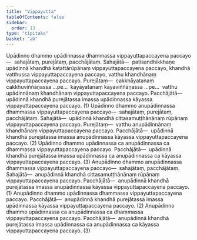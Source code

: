 ```yaml
---
title: "Vippayutta"
tableOfContents: false
sidebar:
  order: 13
type: "tipitaka"
basket: "ab"
---
```



<DynamicBreadcrumb />

<Division number="462">

<Paragraph number="3496">
Upādinno dhammo upādinnassa dhammassa vippayuttapaccayena paccayo—  sahajātaṃ, purejātaṃ, pacchājātaṃ. <Emphasis>Sahajātā</Emphasis>—  paṭisandhikkhaṇe upādinnā khandhā kaṭattārūpānaṃ vippayuttapaccayena paccayo, khandhā vatthussa vippayuttapaccayena paccayo, vatthu khandhānaṃ vippayuttapaccayena paccayo. <Emphasis>Purejātaṃ</Emphasis>—  cakkhāyatanaṃ cakkhuviññāṇassa …pe…  kāyāyatanaṃ kāyaviññāṇassa …pe…  vatthu upādinnānaṃ khandhānaṃ vippayuttapaccayena paccayo. <Emphasis>Pacchājātā</Emphasis>—  upādinnā khandhā purejātassa imassa upādinnassa kāyassa vippayuttapaccayena paccayo. (1)
</Paragraph>

<Paragraph number="3497">
Upādinno dhammo anupādinnassa dhammassa vippayuttapaccayena paccayo—  sahajātaṃ, purejātaṃ, pacchājātaṃ. <Emphasis>Sahajātā</Emphasis>—  upādinnā khandhā cittasamuṭṭhānānaṃ rūpānaṃ vippayuttapaccayena paccayo. <Emphasis>Purejātaṃ</Emphasis>—  vatthu anupādinnānaṃ khandhānaṃ vippayuttapaccayena paccayo. <Emphasis>Pacchājātā</Emphasis>—  upādinnā khandhā purejātassa imassa anupādinnassa kāyassa vippayuttapaccayena paccayo. (2)
</Paragraph>

<Paragraph number="3498">
Upādinno dhammo upādinnassa ca anupādinnassa ca dhammassa vippayuttapaccayena paccayo. <Emphasis>Pacchājātā</Emphasis>—  upādinnā khandhā purejātassa imassa upādinnassa ca anupādinnassa ca kāyassa vippayuttapaccayena paccayo. (3)
</Paragraph>

</Division>
<Division number="463">

<Paragraph number="3499">
Anupādinno dhammo anupādinnassa dhammassa vippayuttapaccayena paccayo—  sahajātaṃ, pacchājātaṃ. <Emphasis>Sahajātā</Emphasis>—  anupādinnā khandhā cittasamuṭṭhānānaṃ rūpānaṃ vippayuttapaccayena paccayo. <Emphasis>Pacchājātā</Emphasis>—  anupādinnā khandhā purejātassa imassa anupādinnassa kāyassa vippayuttapaccayena paccayo. (1)
</Paragraph>

<Paragraph number="3500">
Anupādinno dhammo upādinnassa dhammassa vippayuttapaccayena paccayo. <Emphasis>Pacchājātā</Emphasis>—  anupādinnā khandhā purejātassa imassa upādinnassa kāyassa vippayuttapaccayena paccayo. (2)
</Paragraph>

<Paragraph number="3501">
Anupādinno dhammo upādinnassa ca anupādinnassa ca dhammassa vippayuttapaccayena paccayo. <Emphasis>Pacchājātā</Emphasis>—  anupādinnā khandhā purejātassa imassa upādinnassa ca anupādinnassa ca kāyassa vippayuttapaccayena paccayo. (3)
</Paragraph>
</Division>